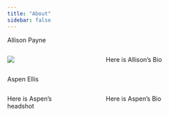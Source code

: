 ```yaml
---
title: "About"
sidebar: false
---
```


[Allison Payne]{.custom-subtitle}

::: columns
::: {.column width="35%"}
![](/img/allisonheadshot.png)
:::

::: {.column width="5%"}
:::

::: {.column width="60%"}
Here is Allison's Bio
:::
:::

[Aspen Ellis]{.custom-subtitle}

::: columns
::: {.column width="35%"}
Here is Aspen's headshot
:::

::: {.column width="5%"}
:::

::: {.column width="60%"}
Here is Aspen's Bio
:::
:::

